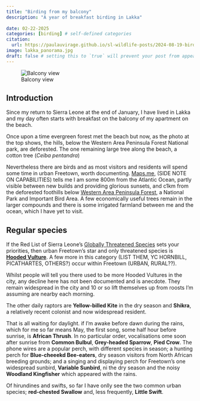 ```yaml
---
title: "Birding from my balcony"
description: "A year of breakfast birding in Lakka"
 
date: 02-22-2025
categories: [birding] # self-defined categories
citation: 
  url: https://paulauvirage.github.io/sl-wildlife-posts/2024-08-19-birding-my-balcony/
image: lakka_panorama.jpg
draft: false # setting this to `true` will prevent your post from appearing on your listing page until you're ready!
---
```



![Balcony view](lakka_panorama.jpg)


## Introduction

Since my return to Sierra Leone at the end of January, I have lived in Lakka and my day often starts with breakfast on the balcony of my apartment on the beach.

Once upon a time evergreen forest met the beach but now, as the photo at the top shows, the hills, below the Western Area Peninsula Forest National park, are deforested. The one remaining large tree along the beach, a cotton tree (*Ceiba pentandra*) 

Nevertheless there are birds and as most visitors and residents will spend some time in urban Freetown, worth documenting. [Maps.me](), (SIDE NOTE ON CAPABILITIES) tells me I am some 800m from the Atlantic Ocean, partly visible between new builds and providing glorious sunsets, and c1km from the deforested foothills below [Western Area Peninsula Forest](), a National Park and Important Bird Area. A few economically useful trees remain in the larger compounds and there is some irrigated farmland between me and the ocean, which I have yet to visit.

## Regular species

If the Red List of Sierra Leone's [Globally Threatened Species]() sets your priorities, then urban Freetown's star and only threatened species is [**Hooded Vulture**](). A few more in this category (LIST THEM, YC HORNBILL, PICATHARTES, OTHERS?) occur within Freetown (URBAN, RURAL??).

Whilst people will tell you there used to be more Hooded Vultures in the city, any decline here has not been documented and is anecdote. They remain widespread in the city and 10 or so lift themselves up from roosts I'm assuming are nearby each morning.

The other daily raptors are **Yellow-billed Kite** in the dry season and **Shikra**, a relatively recent colonist and now widespread resident.

That is all waiting for daylight. if I'm awake before dawn during the rains, which for me so far means May, the first song, some half hour before sunrise, is **African Thrush**. In no particular order, vocalisations ome soon after sunrise from **Common Bulbul**, **Grey-headed Sparrow**, **Pied Crow**. The phone wires are a popular perch, with different species in season; a hunting perch for **Blue-cheeekd Bee-eaters**, dry season visitors from North African breeding grounds; and a singing and displaying perch for Freetown's one widespread sunbird, **Variable Sunbird**, ni the dry season and the noisy **Woodland Kingfisher** which appeared with the rains.

Of hirundines and swifts, so far I have onlly see the two common urban species; **red-chested Swallow** and, less frequently, **Little Swift**.



